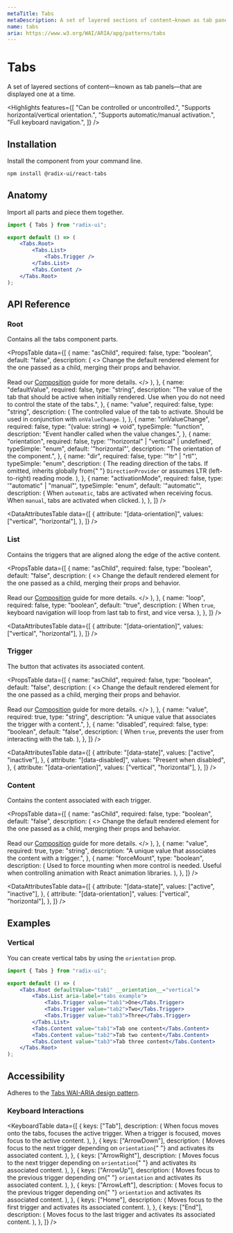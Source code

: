 ```yaml
---
metaTitle: Tabs
metaDescription: A set of layered sections of content—known as tab panels—that are displayed one at a time.
name: tabs
aria: https://www.w3.org/WAI/ARIA/apg/patterns/tabs
---
```


# Tabs

<Description>
	A set of layered sections of content—known as tab panels—that are displayed
	one at a time.
</Description>

<HeroContainer>
	<TabsDemo />
</HeroContainer>

<HeroCodeBlock folder="Tabs" />

<Highlights
	features={[
		"Can be controlled or uncontrolled.",
		"Supports horizontal/vertical orientation.",
		"Supports automatic/manual activation.",
		"Full keyboard navigation.",
	]}
/>

## Installation

Install the component from your command line.

```bash
npm install @radix-ui/react-tabs
```

## Anatomy

Import all parts and piece them together.

```jsx
import { Tabs } from "radix-ui";

export default () => (
	<Tabs.Root>
		<Tabs.List>
			<Tabs.Trigger />
		</Tabs.List>
		<Tabs.Content />
	</Tabs.Root>
);
```

## API Reference

### Root

Contains all the tabs component parts.

<PropsTable
	data={[
		{
			name: "asChild",
			required: false,
			type: "boolean",
			default: "false",
			description: (
				<>
					Change the default rendered element for the one passed as a child,
					merging their props and behavior.
					<br />
					<br />
					Read our <a href="../guides/composition">Composition</a> guide for
					more details.
				</>
			),
		},
		{
			name: "defaultValue",
			required: false,
			type: "string",
			description:
				"The value of the tab that should be active when initially rendered. Use when you do not need to control the state of the tabs.",
		},
		{
			name: "value",
			required: false,
			type: "string",
			description: (
				<span>
					The controlled value of the tab to activate. Should be used in
					conjunction with <Code>onValueChange</Code>.
				</span>
			),
		},
		{
			name: "onValueChange",
			required: false,
			type: "(value: string) => void",
			typeSimple: "function",
			description: "Event handler called when the value changes.",
		},
		{
			name: "orientation",
			required: false,
			type: '"horizontal" | "vertical" | undefined',
			typeSimple: "enum",
			default: '"horizontal"',
			description: "The orientation of the component.",
		},
		{
			name: "dir",
			required: false,
			type: '"ltr" | "rtl"',
			typeSimple: "enum",
			description: (
				<span>
					The reading direction of the tabs. If omitted, inherits globally from{" "}
					<Code>DirectionProvider</Code> or assumes LTR (left-to-right) reading
					mode.
				</span>
			),
		},
		{
			name: "activationMode",
			required: false,
			type: '"automatic" | "manual"',
			typeSimple: "enum",
			default: '"automatic"',
			description: (
				<span>
					When <Code>automatic</Code>, tabs are activated when receiving focus.
					When <Code>manual</Code>, tabs are activated when clicked.
				</span>
			),
		},
	]}
/>

<DataAttributesTable
	data={[
		{
			attribute: "[data-orientation]",
			values: ["vertical", "horizontal"],
		},
	]}
/>

### List

Contains the triggers that are aligned along the edge of the active content.

<PropsTable
	data={[
		{
			name: "asChild",
			required: false,
			type: "boolean",
			default: "false",
			description: (
				<>
					Change the default rendered element for the one passed as a child,
					merging their props and behavior.
					<br />
					<br />
					Read our <a href="../guides/composition">Composition</a> guide for
					more details.
				</>
			),
		},
		{
			name: "loop",
			required: false,
			type: "boolean",
			default: "true",
			description: (
				<span>
					When <Code>true</Code>, keyboard navigation will loop from last tab to
					first, and vice versa.
				</span>
			),
		},
	]}
/>

<DataAttributesTable
	data={[
		{
			attribute: "[data-orientation]",
			values: ["vertical", "horizontal"],
		},
	]}
/>

### Trigger

The button that activates its associated content.

<PropsTable
	data={[
		{
			name: "asChild",
			required: false,
			type: "boolean",
			default: "false",
			description: (
				<>
					Change the default rendered element for the one passed as a child,
					merging their props and behavior.
					<br />
					<br />
					Read our <a href="../guides/composition">Composition</a> guide for
					more details.
				</>
			),
		},
		{
			name: "value",
			required: true,
			type: "string",
			description: "A unique value that associates the trigger with a content.",
		},
		{
			name: "disabled",
			required: false,
			type: "boolean",
			default: "false",
			description: (
				<span>
					When <Code>true</Code>, prevents the user from interacting with the
					tab.
				</span>
			),
		},
	]}
/>

<DataAttributesTable
	data={[
		{
			attribute: "[data-state]",
			values: ["active", "inactive"],
		},
		{
			attribute: "[data-disabled]",
			values: "Present when disabled",
		},
		{
			attribute: "[data-orientation]",
			values: ["vertical", "horizontal"],
		},
	]}
/>

### Content

Contains the content associated with each trigger.

<PropsTable
	data={[
		{
			name: "asChild",
			required: false,
			type: "boolean",
			default: "false",
			description: (
				<>
					Change the default rendered element for the one passed as a child,
					merging their props and behavior.
					<br />
					<br />
					Read our <a href="../guides/composition">Composition</a> guide for
					more details.
				</>
			),
		},
		{
			name: "value",
			required: true,
			type: "string",
			description: "A unique value that associates the content with a trigger.",
		},
		{
			name: "forceMount",
			type: "boolean",
			description: (
				<span>
					Used to force mounting when more control is needed. Useful when
					controlling animation with React animation libraries.
				</span>
			),
		},
	]}
/>

<DataAttributesTable
	data={[
		{
			attribute: "[data-state]",
			values: ["active", "inactive"],
		},
		{
			attribute: "[data-orientation]",
			values: ["vertical", "horizontal"],
		},
	]}
/>

## Examples

### Vertical

You can create vertical tabs by using the `orientation` prop.

```jsx line=4
import { Tabs } from "radix-ui";

export default () => (
	<Tabs.Root defaultValue="tab1" __orientation__="vertical">
		<Tabs.List aria-label="tabs example">
			<Tabs.Trigger value="tab1">One</Tabs.Trigger>
			<Tabs.Trigger value="tab2">Two</Tabs.Trigger>
			<Tabs.Trigger value="tab3">Three</Tabs.Trigger>
		</Tabs.List>
		<Tabs.Content value="tab1">Tab one content</Tabs.Content>
		<Tabs.Content value="tab2">Tab two content</Tabs.Content>
		<Tabs.Content value="tab3">Tab three content</Tabs.Content>
	</Tabs.Root>
);
```

## Accessibility

Adheres to the [Tabs WAI-ARIA design pattern](https://www.w3.org/WAI/ARIA/apg/patterns/tabs).

### Keyboard Interactions

<KeyboardTable
	data={[
		{
			keys: ["Tab"],
			description: (
				<span>
					When focus moves onto the tabs, focuses the active trigger. When a
					trigger is focused, moves focus to the active content.
				</span>
			),
		},
		{
			keys: ["ArrowDown"],
			description: (
				<span>
					Moves focus to the next trigger depending on <Code>orientation</Code>{" "}
					and activates its associated content.
				</span>
			),
		},
		{
			keys: ["ArrowRight"],
			description: (
				<span>
					Moves focus to the next trigger depending on <Code>orientation</Code>{" "}
					and activates its associated content.
				</span>
			),
		},
		{
			keys: ["ArrowUp"],
			description: (
				<span>
					Moves focus to the previous trigger depending on{" "}
					<Code>orientation</Code> and activates its associated content.
				</span>
			),
		},
		{
			keys: ["ArrowLeft"],
			description: (
				<span>
					Moves focus to the previous trigger depending on{" "}
					<Code>orientation</Code> and activates its associated content.
				</span>
			),
		},
		{
			keys: ["Home"],
			description: (
				<span>
					Moves focus to the first trigger and activates its associated content.
				</span>
			),
		},
		{
			keys: ["End"],
			description: (
				<span>
					Moves focus to the last trigger and activates its associated content.
				</span>
			),
		},
	]}
/>
